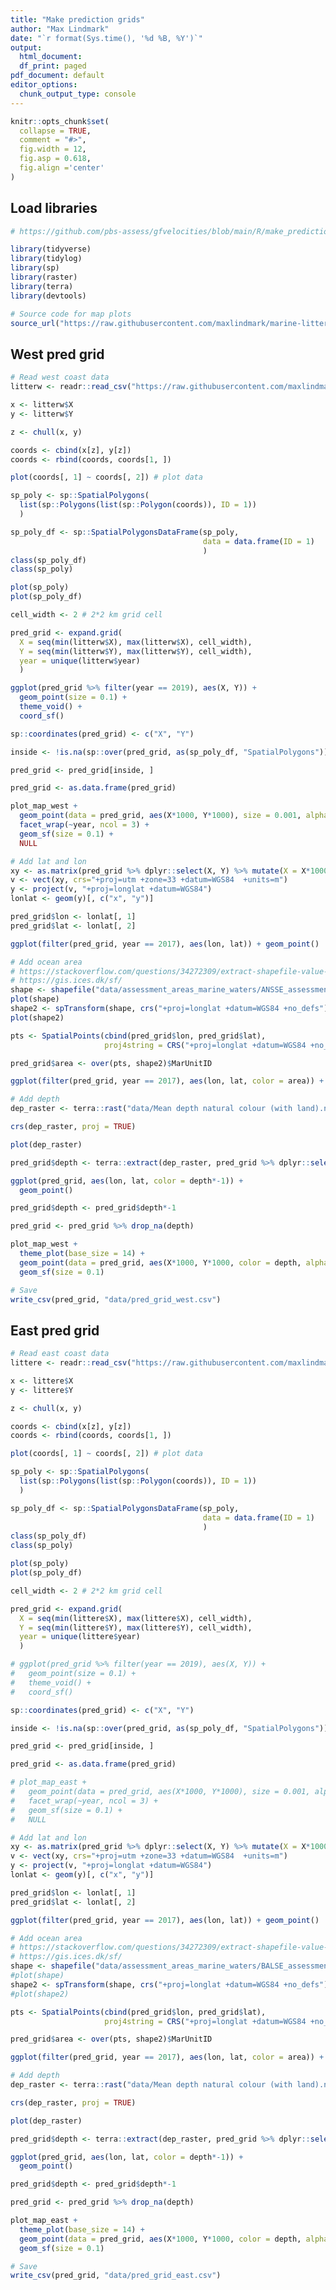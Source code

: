 ```yaml
---
title: "Make prediction grids"
author: "Max Lindmark"
date: "`r format(Sys.time(), '%d %B, %Y')`"
output:
  html_document:
  df_print: paged
pdf_document: default
editor_options: 
  chunk_output_type: console
---
```


```r
knitr::opts_chunk$set(
  collapse = TRUE,
  comment = "#>",
  fig.width = 12,
  fig.asp = 0.618,
  fig.align ='center'
)
```

## Load libraries

```r
# https://github.com/pbs-assess/gfvelocities/blob/main/R/make_prediction_grid.R

library(tidyverse)
library(tidylog)
library(sp)
library(raster)
library(terra)
library(devtools)

# Source code for map plots
source_url("https://raw.githubusercontent.com/maxlindmark/marine-litter/main/R/functions/map-plot.R")
```

## West pred grid

```r
# Read west coast data
litterw <- readr::read_csv("https://raw.githubusercontent.com/maxlindmark/marine-litter/main/data/west_coast_litter.csv")

x <- litterw$X
y <- litterw$Y

z <- chull(x, y)

coords <- cbind(x[z], y[z])
coords <- rbind(coords, coords[1, ])

plot(coords[, 1] ~ coords[, 2]) # plot data

sp_poly <- sp::SpatialPolygons(
  list(sp::Polygons(list(sp::Polygon(coords)), ID = 1))
  )

sp_poly_df <- sp::SpatialPolygonsDataFrame(sp_poly,
                                           data = data.frame(ID = 1)
                                           )
class(sp_poly_df)
class(sp_poly)

plot(sp_poly)
plot(sp_poly_df)

cell_width <- 2 # 2*2 km grid cell

pred_grid <- expand.grid(
  X = seq(min(litterw$X), max(litterw$X), cell_width),
  Y = seq(min(litterw$Y), max(litterw$Y), cell_width),
  year = unique(litterw$year)
  )

ggplot(pred_grid %>% filter(year == 2019), aes(X, Y)) +
  geom_point(size = 0.1) +
  theme_void() +
  coord_sf()

sp::coordinates(pred_grid) <- c("X", "Y")

inside <- !is.na(sp::over(pred_grid, as(sp_poly_df, "SpatialPolygons")))

pred_grid <- pred_grid[inside, ]

pred_grid <- as.data.frame(pred_grid)

plot_map_west +
  geom_point(data = pred_grid, aes(X*1000, Y*1000), size = 0.001, alpha = 0.5) +
  facet_wrap(~year, ncol = 3) +
  geom_sf(size = 0.1) +
  NULL

# Add lat and lon
xy <- as.matrix(pred_grid %>% dplyr::select(X, Y) %>% mutate(X = X*1000, Y = Y*1000))
v <- vect(xy, crs="+proj=utm +zone=33 +datum=WGS84  +units=m")
y <- project(v, "+proj=longlat +datum=WGS84")
lonlat <- geom(y)[, c("x", "y")]

pred_grid$lon <- lonlat[, 1]
pred_grid$lat <- lonlat[, 2]

ggplot(filter(pred_grid, year == 2017), aes(lon, lat)) + geom_point()

# Add ocean area
# https://stackoverflow.com/questions/34272309/extract-shapefile-value-to-point-with-r
# https://gis.ices.dk/sf/
shape <- shapefile("data/assessment_areas_marine_waters/ANSSE_assessmentareas_20181116.shp")
plot(shape)
shape2 <- spTransform(shape, crs("+proj=longlat +datum=WGS84 +no_defs"))
plot(shape2)

pts <- SpatialPoints(cbind(pred_grid$lon, pred_grid$lat), 
                     proj4string = CRS("+proj=longlat +datum=WGS84 +no_defs"))

pred_grid$area <- over(pts, shape2)$MarUnitID

ggplot(filter(pred_grid, year == 2017), aes(lon, lat, color = area)) + geom_point()

# Add depth
dep_raster <- terra::rast("data/Mean depth natural colour (with land).nc")

crs(dep_raster, proj = TRUE)

plot(dep_raster)

pred_grid$depth <- terra::extract(dep_raster, pred_grid %>% dplyr::select(lon, lat))$elevation

ggplot(pred_grid, aes(lon, lat, color = depth*-1)) + 
  geom_point()

pred_grid$depth <- pred_grid$depth*-1

pred_grid <- pred_grid %>% drop_na(depth)

plot_map_west + 
  theme_plot(base_size = 14) +
  geom_point(data = pred_grid, aes(X*1000, Y*1000, color = depth, alpha = area)) +
  geom_sf(size = 0.1)

# Save
write_csv(pred_grid, "data/pred_grid_west.csv")
```

## East pred grid

```r
# Read east coast data
littere <- readr::read_csv("https://raw.githubusercontent.com/maxlindmark/marine-litter/main/data/east_coast_litter.csv")

x <- littere$X
y <- littere$Y

z <- chull(x, y)

coords <- cbind(x[z], y[z])
coords <- rbind(coords, coords[1, ])

plot(coords[, 1] ~ coords[, 2]) # plot data

sp_poly <- sp::SpatialPolygons(
  list(sp::Polygons(list(sp::Polygon(coords)), ID = 1))
  )

sp_poly_df <- sp::SpatialPolygonsDataFrame(sp_poly,
                                           data = data.frame(ID = 1)
                                           )
class(sp_poly_df)
class(sp_poly)

plot(sp_poly)
plot(sp_poly_df)

cell_width <- 2 # 2*2 km grid cell

pred_grid <- expand.grid(
  X = seq(min(littere$X), max(littere$X), cell_width),
  Y = seq(min(littere$Y), max(littere$Y), cell_width),
  year = unique(littere$year)
  )

# ggplot(pred_grid %>% filter(year == 2019), aes(X, Y)) +
#   geom_point(size = 0.1) +
#   theme_void() +
#   coord_sf()

sp::coordinates(pred_grid) <- c("X", "Y")

inside <- !is.na(sp::over(pred_grid, as(sp_poly_df, "SpatialPolygons")))

pred_grid <- pred_grid[inside, ]

pred_grid <- as.data.frame(pred_grid)

# plot_map_east +
#   geom_point(data = pred_grid, aes(X*1000, Y*1000), size = 0.001, alpha = 0.5) +
#   facet_wrap(~year, ncol = 3) +
#   geom_sf(size = 0.1) +
#   NULL

# Add lat and lon
xy <- as.matrix(pred_grid %>% dplyr::select(X, Y) %>% mutate(X = X*1000, Y = Y*1000))
v <- vect(xy, crs="+proj=utm +zone=33 +datum=WGS84  +units=m")
y <- project(v, "+proj=longlat +datum=WGS84")
lonlat <- geom(y)[, c("x", "y")]

pred_grid$lon <- lonlat[, 1]
pred_grid$lat <- lonlat[, 2]

ggplot(filter(pred_grid, year == 2017), aes(lon, lat)) + geom_point()

# Add ocean area
# https://stackoverflow.com/questions/34272309/extract-shapefile-value-to-point-with-r
# https://gis.ices.dk/sf/
shape <- shapefile("data/assessment_areas_marine_waters/BALSE_assessmentareas_20181116.shp")
#plot(shape)
shape2 <- spTransform(shape, crs("+proj=longlat +datum=WGS84 +no_defs"))
#plot(shape2)

pts <- SpatialPoints(cbind(pred_grid$lon, pred_grid$lat), 
                     proj4string = CRS("+proj=longlat +datum=WGS84 +no_defs"))

pred_grid$area <- over(pts, shape2)$MarUnitID

ggplot(filter(pred_grid, year == 2017), aes(lon, lat, color = area)) + geom_point()

# Add depth
dep_raster <- terra::rast("data/Mean depth natural colour (with land).nc")

crs(dep_raster, proj = TRUE)

plot(dep_raster)

pred_grid$depth <- terra::extract(dep_raster, pred_grid %>% dplyr::select(lon, lat))$elevation

ggplot(pred_grid, aes(lon, lat, color = depth*-1)) + 
  geom_point()

pred_grid$depth <- pred_grid$depth*-1

pred_grid <- pred_grid %>% drop_na(depth)

plot_map_east + 
  theme_plot(base_size = 14) +
  geom_point(data = pred_grid, aes(X*1000, Y*1000, color = depth, alpha = area)) +
  geom_sf(size = 0.1)

# Save
write_csv(pred_grid, "data/pred_grid_east.csv")
```